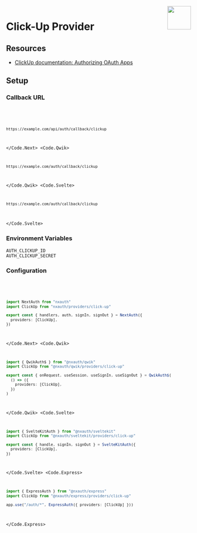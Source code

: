 
<img align="right" src="/img/providers/clickup.svg" height="64" width="64" />

# Click-Up Provider

## Resources

- [ClickUp documentation: Authorizing OAuth Apps](https://clickup.com/api/developer-portal/authentication#oauth-flow)

## Setup

### Callback URL

<Code>
  <Code.Next>

```bash
https://example.com/api/auth/callback/clickup
```

  </Code.Next>
  <Code.Qwik>

```bash
https://example.com/auth/callback/clickup
```

  </Code.Qwik>
  <Code.Svelte>

```bash
https://example.com/auth/callback/clickup
```

  </Code.Svelte>
</Code>

### Environment Variables

```
AUTH_CLICKUP_ID
AUTH_CLICKUP_SECRET
```

### Configuration

<Code>
  <Code.Next>

```ts filename="/auth.ts"
import NextAuth from "nxauth"
import ClickUp from "nxauth/providers/click-up"

export const { handlers, auth, signIn, signOut } = NextAuth({
  providers: [ClickUp],
})
```

  </Code.Next>
  <Code.Qwik>
  
```ts filename="/src/routes/plugin@nxauth.ts"
import { QwikAuth$ } from "@nxauth/qwik"
import ClickUp from "@nxauth/qwik/providers/click-up"

export const { onRequest, useSession, useSignIn, useSignOut } = QwikAuth$(
  () => ({
    providers: [ClickUp],
  })
)
```

  </Code.Qwik>
  <Code.Svelte>

```ts filename="/src/auth.ts"
import { SvelteKitAuth } from "@nxauth/sveltekit"
import ClickUp from "@nxauth/sveltekit/providers/click-up"

export const { handle, signIn, signOut } = SvelteKitAuth({
  providers: [ClickUp],
})
```

  </Code.Svelte>
  <Code.Express>

```ts filename="/src/app.ts"
import { ExpressAuth } from "@nxauth/express"
import ClickUp from "@nxauth/express/providers/click-up"

app.use("/auth/*", ExpressAuth({ providers: [ClickUp] }))
```

  </Code.Express>
</Code>
